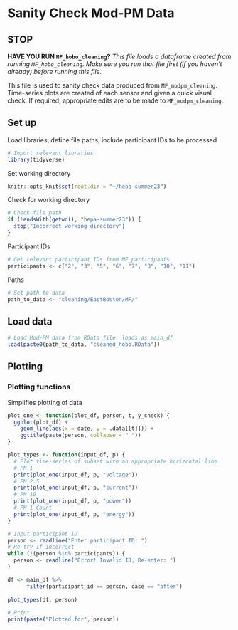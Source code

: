 # Sanity Check Mod-PM Data

## STOP

**HAVE YOU RUN `MF_hobo_cleaning`?**
*This file loads a dataframe created from running `MF_hobo_cleaning`. Make sure you run that file first (if you haven't already) before running this file.*

This file is used to sanity check data produced from `MF_modpm_cleaning`. Time-series plots are created of each sensor and given a quick visual check. If required, appropriate edits are to be made to `MF_modpm_cleaning`.

## Set up
Load libraries, define file paths, include participant IDs to be processed
```r
# Import relevant libraries
library(tidyverse)
```
Set working directory
```r
knitr::opts_knit$set(root.dir = "~/hepa-summer23")
```

Check for working directory
```r
# Check file path
if (!endsWith(getwd(), "hepa-summer23")) {
  stop("Incorrect working directory")
}
```
Participant IDs
```r
# Get relevant participant IDs from MF_participants
participants <- c("2", "3", "5", "6", "7", "8", "10", "11")
```

Paths
```r
# Set path to data
path_to_data <- "cleaning/EastBoston/MF/"
```


## Load data
```r
# Load Mod-PM data from RData file; loads as main_df
load(paste0(path_to_data, "cleaned_hobo.RData"))
```

## Plotting
### Plotting functions
Simplifies plotting of data
```r
plot_one <- function(plot_df, person, t, y_check) {
  ggplot(plot_df) +
    geom_line(aes(x = date, y = .data[[t]])) +
    ggtitle(paste(person, collapse = " "))
}
```

```r
plot_types <- function(input_df, p) {
  # Plot time-series of subset with an appropriate horizontal line
  # PM 1
  print(plot_one(input_df, p, "voltage"))
  # PM 2.5
  print(plot_one(input_df, p, "current"))
  # PM 10
  print(plot_one(input_df, p, "power"))
  # PM 1 Count
  print(plot_one(input_df, p, "energy"))
}
```


```r
# Input participant ID
person <- readline("Enter participant ID: ")
# Re-try if incorrect
while (!(person %in% participants)) {
  person <- readline("Error! Invalid ID, Re-enter: ")
}

df <- main_df %>%
      filter(participant_id == person, case == "after")
    
plot_types(df, person)
    
# Print
print(paste("Plotted for", person))

```